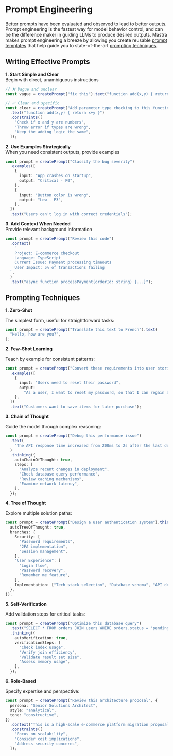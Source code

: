 # Prompt Engineering

Better prompts have been evaluated and observed to lead to better outputs. Prompt engineering is the fastest way for model behavior control,
and can be the difference maker in guiding LLMs to produce desired outputs.
Mastra makes prompt engineering a breeze by allowing you
create reusable [prompt templates](/docs/prompt-engineering/01-prompt-templates) that help guide you to state-of-the-art [prompting techniques](#prompting-techniques).

## Writing Effective Prompts

**1. Start Simple and Clear** \
Begin with direct, unambiguous instructions

```typescript
// ❌ Vague and unclear
const vague = createPrompt("fix this").text("function add(x,y) { return x+y }");

// ✅ Clear and specific
const clear = createPrompt("Add parameter type checking to this function")
  .text("function add(x,y) { return x+y }")
  .constraints([
    "Check if x and y are numbers",
    "Throw error if types are wrong",
    "Keep the adding logic the same",
  ]);
```

**2. Use Examples Strategically** \
When you need consistent outputs, provide examples

```typescript
const prompt = createPrompt("Classify the bug severity")
  .examples([
    {
      input: "App crashes on startup",
      output: "Critical - P0",
    },
    {
      input: "Button color is wrong",
      output: "Low - P3",
    },
  ])
  .text("Users can't log in with correct credentials");
```

**3. Add Context When Needed** \
Provide relevant background information

```typescript
const prompt = createPrompt("Review this code")
  .context(
    `
    Project: E-commerce checkout
    Language: TypeScript
    Current Issue: Payment processing timeouts
    User Impact: 5% of transactions failing
  `,
  )
  .text("async function processPayment(orderId: string) {...}");
```

## Prompting Techniques

**1. Zero-Shot**

The simplest form, useful for straightforward tasks:

```typescript
const prompt = createPrompt("Translate this text to French").text(
  "Hello, how are you?",
);
```

**2. Few-Shot Learning**

Teach by example for consistent patterns:

```typescript
const prompt = createPrompt("Convert these requirements into user stories")
  .examples([
    {
      input: "Users need to reset their password",
      output:
        "As a user, I want to reset my password, so that I can regain access to my account if I forget it.",
    },
  ])
  .text("Customers want to save items for later purchase");
```

**3. Chain of Thought**

Guide the model through complex reasoning:

```typescript
const prompt = createPrompt("Debug this performance issue")
  .text(
    "The API response time increased from 200ms to 2s after the last deployment",
  )
  .thinking({
    autoChainOfThought: true,
    steps: [
      "Analyze recent changes in deployment",
      "Check database query performance",
      "Review caching mechanisms",
      "Examine network latency",
    ],
  });
```

**4. Tree of Thought**

Explore multiple solution paths:

```typescript
const prompt = createPrompt("Design a user authentication system").thinking({
  autoTreeOfThought: true,
  branches: {
    Security: [
      "Password requirements",
      "2FA implementation",
      "Session management",
    ],
    "User Experience": [
      "Login flow",
      "Password recovery",
      "Remember me feature",
    ],
    Implementation: ["Tech stack selection", "Database schema", "API design"],
  },
});
```

**5. Self-Verification**

Add validation steps for critical tasks:

```typescript
const prompt = createPrompt("Optimize this database query")
  .text("SELECT * FROM orders JOIN users WHERE orders.status = 'pending'")
  .thinking({
    autoVerification: true,
    verificationSteps: [
      "Check index usage",
      "Verify join efficiency",
      "Validate result set size",
      "Assess memory usage",
    ],
  });
```

**6. Role-Based**

Specify expertise and perspective:

```typescript
const prompt = createPrompt("Review this architecture proposal", {
  persona: "Senior Solutions Architect",
  style: "analytical",
  tone: "constructive",
})
  .context("This is a high-scale e-commerce platform migration proposal")
  .constraints([
    "Focus on scalability",
    "Consider cost implications",
    "Address security concerns",
  ]);
```
